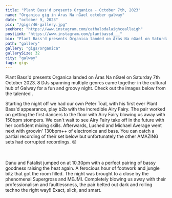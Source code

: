---
title: "Plant Bass'd presents Organica - October 7th, 2023"
name: "Organica gig in Áras Na nGael october galway"
date: "october 9, 2023"
pic: "/gigs/46-gallery.jpg"
seeMore: "https://www.instagram.com/cathalodalaighceallaigh"
postLink: "https://www.instagram.com/plantbassd___"
bio: "Plant Bass'd presents Organica landed on Áras Na nGael on Saturday 7th October 2023. 8 DJs spanning multiple genres came together in the cultural hub of Galway for a fun and groovy night."
path: "gallery"
gallery: "gigs/organica"
gallerySize: 32
city: "galway"
tags: gigs
---

Plant Bass'd presents Organica landed on Áras Na nGael on Saturday 7th October 2023. 8 DJs spanning multiple genres came together in the cultural hub of Galway for a fun and groovy night. Check out the images below from the talented <HoverLink url="https://www.instagram.com/cathalodalaighceallaigh/" name="@cathalodalaighceallaigh" external />.

Starting the night off we had our own Peter Toal, with his first ever Plant Bass'd appearance, play b2b with the incredible Airy Fairy. The pair worked on getting the first dancers to the floor with Airy Fairy blowing us away with 150bpm stompers. We can't wait to see Airy Fairy take off in the future with her confident mixing skills. Afterwards, Lushed and Michael Average went next with groovin' 130bpm++ of electronica and bass. You can catch a partial recording of their set below but unfortunately the other AMAZING sets had corrupted recordings. 😢

<br />
<SoundCloud
  url="https://soundcloud.com/user-539927634-768243942/organica-71023-lushed-b2b-michael-average"
  height="220px"
/>

<br />
Danu and Fatalist jumped on at 10.30pm with a perfect pairing of bassy goodness raising the heat again.
A ferocious hour of footwork and jungle bitz that got the room filled. The night was brought to a close
by the phenomenal Supergross and MEJMI. Completely blowing us away with their professionalism and faultlessness,
the pair belted out dark and rolling techno the right way!! Exact, slick, and smart.
